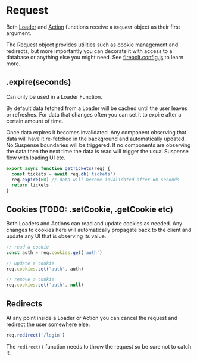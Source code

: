 
# Request

Both [Loader](/docs/ref/useData) and [Action](/docs/ref/useAction) functions receive a `Request` object as their first argument.

The Request object provides utilities such as cookie management and redirects, but more importantly you can decorate it with access to a database or anything else you might need. See [firebolt.config.js](/docs/ref/config) to learn more.

## .expire(seconds)

Can only be used in a Loader Function.

By default data fetched from a Loader will be cached until the user leaves or refreshes. For data that changes often you can set it to expire after a certain amount of time.

Once data expires it becomes invalidated. Any component observing that data will have it re-fetched in the background and automatically updated. No Suspense boundaries will be triggered.
If no components are observing the data then the next time the data is read will trigger the usual Suspense flow with loading UI etc.

```jsx
export async function getTickets(req) {
  const tickets = await req.db('tickets')
  req.expire(60) // data will become invalidated after 60 seconds
  return tickets
}
```

## Cookies (TODO: .setCookie, .getCookie etc)

Both Loaders and Actions can read and update cookies as needed. Any changes to cookies here will automatically propagate back to the client and update any UI that is observing its value.

```jsx
// read a cookie
const auth = req.cookies.get('auth')

// update a cookie
req.cookies.set('auth', auth)

// remove a cookie
req.cookies.set('auth', null)
```

## Redirects

At any point inside a Loader or Action you can cancel the request and redirect the user somewhere else.

```jsx
req.redirect('/login')
```

The `redirect()` function needs to throw the request so be sure not to catch it.

